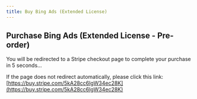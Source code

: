 ```yaml
---
title: Buy Bing Ads (Extended License)
---
```



<Head>
  <meta httpEquiv="refresh" content="5; url='https://buy.stripe.com/5kA28cc6lgW34ec28K'" />
</Head>

## Purchase Bing Ads (Extended License - Pre-order)

You will be redirected to a Stripe checkout page to complete your purchase in 5 seconds...

If the page does not redirect automatically, please click this link: [https://buy.stripe.com/5kA28cc6lgW34ec28K](https://buy.stripe.com/5kA28cc6lgW34ec28K)
